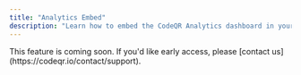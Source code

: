 ```yaml
---
title: "Analytics Embed"
description: "Learn how to embed the CodeQR Analytics dashboard in your application."
---
```


<Note>
  This feature is coming soon. If you'd like early access, please [contact
  us](https://codeqr.io/contact/support).
</Note>
